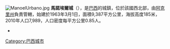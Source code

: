 [[Image:ManoelUrbano.jpg|right]]
'''馬諾埃爾城'''（{{lang-pt|Manoel Urbano}}），是[[巴西|巴西]]的城鎮，位於該國西北部，由[[阿克里州|阿克里州]]負責管轄，始建於1963年3月1日，面積9,387平方公里，海拔高度185米，2010年人口7,989，人口密度每平方公里0.85人。

*{{coord|08|50|20|S|69|15|36|W|scale:30000|display=inline,title}}

{{Brazil-geo-stub}}{{阿克里州市鎮|state=collapsed}}
[[Category:巴西城市|Category:巴西城市]]